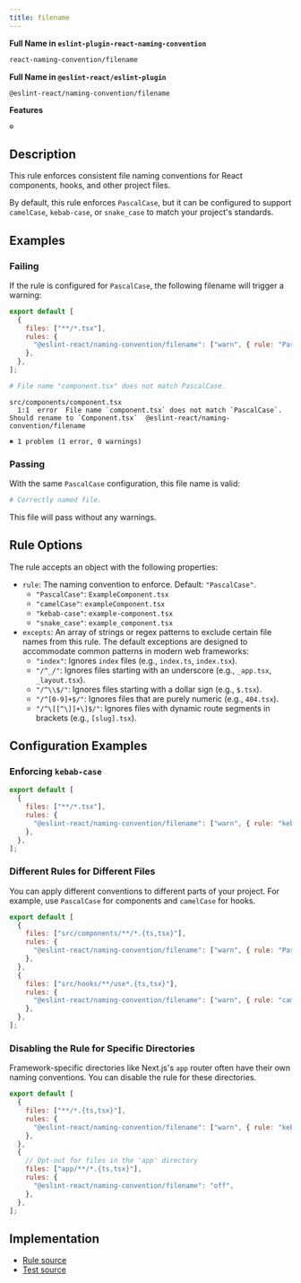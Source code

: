 ```yaml
---
title: filename
---
```


**Full Name in `eslint-plugin-react-naming-convention`**

```sh copy
react-naming-convention/filename
```

**Full Name in `@eslint-react/eslint-plugin`**

```sh copy
@eslint-react/naming-convention/filename
```

**Features**

`⚙️`

## Description

This rule enforces consistent file naming conventions for React components, hooks, and other project files.

By default, this rule enforces `PascalCase`, but it can be configured to support `camelCase`, `kebab-case`, or `snake_case` to match your project's standards.

## Examples

### Failing

If the rule is configured for `PascalCase`, the following filename will trigger a warning:

```js title="eslint.config.js"
export default [
  {
    files: ["**/*.tsx"],
    rules: {
      "@eslint-react/naming-convention/filename": ["warn", { rule: "PascalCase" }],
    },
  },
];
```

```bash title="src/components/component.tsx"
# File name "component.tsx" does not match PascalCase.
```

```text title="ESLint Output"
src/components/component.tsx
  1:1  error  File name `component.tsx` does not match `PascalCase`. Should rename to `Component.tsx`  @eslint-react/naming-convention/filename

✖ 1 problem (1 error, 0 warnings)
```

### Passing

With the same `PascalCase` configuration, this file name is valid:

```bash title="src/components/Component.tsx"
# Correctly named file.
```

This file will pass without any warnings.

## Rule Options

The rule accepts an object with the following properties:

- `rule`: The naming convention to enforce. Default: `"PascalCase"`.
  - `"PascalCase"`: `ExampleComponent.tsx`
  - `"camelCase"`: `exampleComponent.tsx`
  - `"kebab-case"`: `example-component.tsx`
  - `"snake_case"`: `example_component.tsx`
- `excepts`: An array of strings or regex patterns to exclude certain file names from this rule. The default exceptions are designed to accommodate common patterns in modern web frameworks:
  - `"index"`: Ignores `index` files (e.g., `index.ts`, `index.tsx`).
  - `"/^_/"`: Ignores files starting with an underscore (e.g., `_app.tsx`, `_layout.tsx`).
  - `"/^\\$/"`: Ignores files starting with a dollar sign (e.g., `$.tsx`).
  - `"/^[0-9]+$/"`: Ignores files that are purely numeric (e.g., `404.tsx`).
  - `"/^\[[^\]]+\]$/"`: Ignores files with dynamic route segments in brackets (e.g., `[slug].tsx`).

## Configuration Examples

### Enforcing `kebab-case`

```js title="eslint.config.js"
export default [
  {
    files: ["**/*.tsx"],
    rules: {
      "@eslint-react/naming-convention/filename": ["warn", { rule: "kebab-case" }],
    },
  },
];
```

### Different Rules for Different Files

You can apply different conventions to different parts of your project. For example, use `PascalCase` for components and `camelCase` for hooks.

```js title="eslint.config.js"
export default [
  {
    files: ["src/components/**/*.{ts,tsx}"],
    rules: {
      "@eslint-react/naming-convention/filename": ["warn", { rule: "PascalCase" }],
    },
  },
  {
    files: ["src/hooks/**/use*.{ts,tsx}"],
    rules: {
      "@eslint-react/naming-convention/filename": ["warn", { rule: "camelCase" }],
    },
  },
];
```

### Disabling the Rule for Specific Directories

Framework-specific directories like Next.js's `app` router often have their own naming conventions. You can disable the rule for these directories.

```js title="eslint.config.js"
export default [
  {
    files: ["**/*.{ts,tsx}"],
    rules: {
      "@eslint-react/naming-convention/filename": ["warn", { rule: "kebab-case" }],
    },
  },
  {
    // Opt-out for files in the 'app' directory
    files: ["app/**/*.{ts,tsx}"],
    rules: {
      "@eslint-react/naming-convention/filename": "off",
    },
  },
];
```

## Implementation

- [Rule source](https://github.com/Rel1cx/eslint-react/tree/main/packages/plugins/eslint-plugin-react-naming-convention/src/rules/filename.ts)
- [Test source](https://github.com/Rel1cx/eslint-react/tree/main/packages/plugins/eslint-plugin-react-naming-convention/src/rules/filename.spec.ts)
